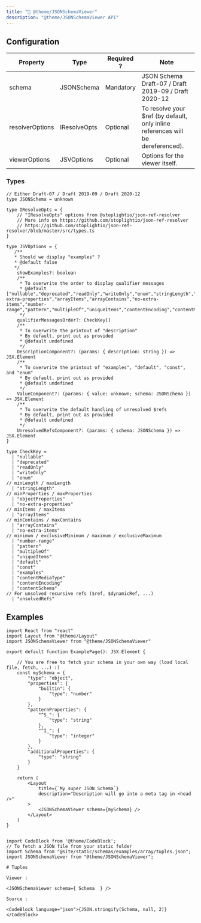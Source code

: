 ```yaml
---
title: "🔎 @theme/JSONSchemaViewer"
description: "@theme/JSONSchemaViewer API"
---
```



## Configuration

| Property        | Type          | Required ?  | Note                                                    |
|-----------------|---------------|-------------|---------------------------------------------------------|
| schema          | JSONSchema    | Mandatory   | JSON Schema Draft-07 / Draft 2019-09 / Draft 2020-12    |
| resolverOptions | IResolveOpts  | Optional    | To resolve your $ref (by default, only inline references will be dereferenced). |
| viewerOptions   | JSVOptions    | Optional    | Options for the viewer itself. |

### Types

```tsx
// Either Draft-07 / Draft 2019-09 / Draft 2020-12
type JSONSchema = unknown
```

```tsx
type IResolveOpts = {
    // "IResolveOpts" options from @stoplightio/json-ref-resolver
    // More info on https://github.com/stoplightio/json-ref-resolver
    // https://github.com/stoplightio/json-ref-resolver/blob/master/src/types.ts
}
```

```tsx
type JSVOptions = {
   /**
   * Should we display "examples" ?
   * @default false
   */
    showExamples?: boolean
    /**
     * To overwrite the order to display qualifier messages
     * @default ["nullable","deprecated","readOnly","writeOnly","enum","stringLength","objectProperties","no-extra-properties","arrayItems","arrayContains","no-extra-items","number-range","pattern","multipleOf","uniqueItems","contentEncoding","contentMediaType","contentSchema","default","const","examples"]
     */
    qualifierMessagesOrder?: CheckKey[]
    /**
     * To overwrite the printout of "description"
     * By default, print out as provided
     * @default undefined
     */
    DescriptionComponent?: (params: { description: string }) => JSX.Element
    /**
     * To overwrite the printout of "examples", "default", "const", and "enum"
     * By default, print out as provided
     * @default undefined
     */
    ValueComponent?: (params: { value: unknown; schema: JSONSchema }) => JSX.Element
    /**
     * To overwrite the default handling of unresolved $refs
     * By default, print out as provided
     * @default undefined
     */
    UnresolvedRefsComponent?: (params: { schema: JSONSchema }) => JSX.Element
}
```

```tsx
type CheckKey =
  | "nullable"
  | "deprecated"
  | "readOnly"
  | "writeOnly"
  | "enum"
// minLength / maxLength
  | "stringLength"
// minProperties / maxProperties
  | "objectProperties"
  | "no-extra-properties"
// minItems / maxItems
  | "arrayItems"
// minContains / maxContains
  | "arrayContains"
  | "no-extra-items"
// minimum / exclusiveMinimum / maximum / exclusiveMaximum
  | "number-range"
  | "pattern"
  | "multipleOf"
  | "uniqueItems"
  | "default"
  | "const"
  | "examples"
  | "contentMediaType"
  | "contentEncoding"
  | "contentSchema"
// For unsolved recursive refs ($ref, $dynamicRef, ...)
  | "unsolvedRefs"
```

## Examples

<Tabs>
<TabItem value="JSX" label="JSX">

```tsx
import React from "react"
import Layout from "@theme/Layout"
import JSONSchemaViewer from "@theme/JSONSchemaViewer"

export default function ExamplePage(): JSX.Element {

    // You are free to fetch your schema in your own way (load local file, fetch, ...) :)
    const mySchema = {
        "type": "object",
        "properties": {
            "builtin": {
                "type": "number"
            }
        },
        "patternProperties": {
            "^S_": {
                "type": "string"
            },
            "^I_": {
                "type": "integer"
            }
        },
        "additionalProperties": {
            "type": "string"
        }
    }

    return (
        <Layout
            title={`My super JSON Schema`}
            description="Description will go into a meta tag in <head />"
        >
            <JSONSchemaViewer schema={mySchema} />
        </Layout>
    )
}
```

</TabItem>

<TabItem value="MDX" label="MDX" default>

```tsx

import CodeBlock from '@theme/CodeBlock';
// To fetch a JSON file from your static folder
import Schema from "@site/static/schemas/examples/array/tuples.json";
import JSONSchemaViewer from "@theme/JSONSchemaViewer";

# Tuples

Viewer :

<JSONSchemaViewer schema={ Schema  } />

Source :

<CodeBlock language="json">{JSON.stringify(Schema, null, 2)}</CodeBlock>

```

</TabItem>

</Tabs>
